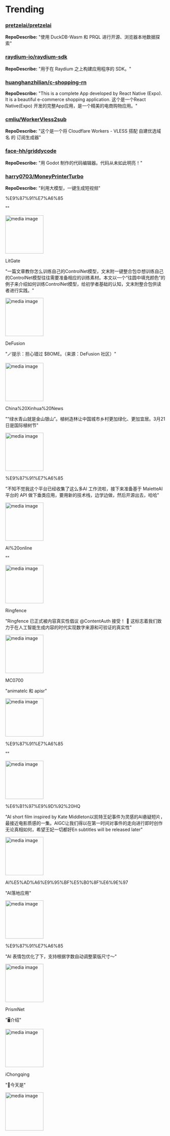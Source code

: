 
# Trending

### [pretzelai/pretzelai](https://github.com/pretzelai/pretzelai)
**RepoDescribe:** "使用 DuckDB-Wasm 和 PRQL 进行开源、浏览器本地数据探索"
  

### [raydium-io/raydium-sdk](https://github.com/raydium-io/raydium-sdk)
**RepoDescribe:** "用于在 Raydium 之上构建应用程序的 SDK。"
  

### [huanghanzhilian/c-shopping-rn](https://github.com/huanghanzhilian/c-shopping-rn)
**RepoDescribe:** "This is a complete App developed by React Native (Expo). It is a beautiful e-commerce shopping application. 这个是一个React Native(Expo) 开发的完整App应用，是一个精美的电商购物应用。"
  

### [cmliu/WorkerVless2sub](https://github.com/cmliu/WorkerVless2sub)
**RepoDescribe:** "这个是一个将 Cloudflare Workers - VLESS 搭配 自建优选域名 的 订阅生成器"
  

### [face-hh/griddycode](https://github.com/face-hh/griddycode)
**RepoDescribe:** "用 Godot 制作的代码编辑器。代码从未如此明亮！"
  

### [harry0703/MoneyPrinterTurbo](https://github.com/harry0703/MoneyPrinterTurbo)
**RepoDescribe:** "利用大模型，一键生成短视频"
  

<TwoColumnLayout>
  <div>
    <p>%E9%87%91%E7%A6%85</p>
    <p>""</p>
  </div>
  <img width="120" src="https://pbs.twimg.com/ext_tw_video_thumb/1771949272034066432/pu/img/fcGJn5XKANy9BJ-y.jpg" alt="media image" />
</TwoColumnLayout>
  

<TwoColumnLayout>
  <div>
    <p>LitGate</p>
    <p>"一篇文章教你怎么训练自己的ControlNet模型，文末附一键整合包😍想训练自己的ControlNet模型往往需要准备相应的训练素材。本文以一个“往圆中填充颜色”的例子来介绍如何训练ControlNet模型，给初学者基础的认知，文末附整合包供读者进行实践。"</p>
  </div>
  <img width="120" src="https://pbs.twimg.com/media/GJfvKsiaAAAQ4ZG.jpg" alt="media image" />
</TwoColumnLayout>
  

<TwoColumnLayout>
  <div>
    <p>DeFusion</p>
    <p>"🪄提示：担心错过 $BOME。（来源：DeFusion 社区）"</p>
  </div>
  <img width="120" src="https://pbs.twimg.com/ext_tw_video_thumb/1770285402748030976/pu/img/dBlVqTonfVCX7YTU.jpg" alt="media image" />
</TwoColumnLayout>
  

<TwoColumnLayout>
  <div>
    <p>China%20Xinhua%20News</p>
    <p>"“绿水青山就是金山银山”。植树造林让中国城市乡村更加绿化、更加宜居。3月21日是国际植树节"</p>
  </div>
  <img width="120" src="https://pbs.twimg.com/ext_tw_video_thumb/1770727784014315520/pu/img/2gHUR_sV0CeW7_DU.jpg" alt="media image" />
</TwoColumnLayout>
  

<TwoColumnLayout>
  <div>
    <p>%E9%87%91%E7%A6%85</p>
    <p>"不知不觉我这个平台已经收集了这么多AI 工作流啦，接下来准备基于 MaletteAI 平台的 API 做下垂类应用，要用新的技术栈，边学边做，然后开源出去，哈哈"</p>
  </div>
  <img width="120" src="https://pbs.twimg.com/media/GJc9pM7awAAS_Ex.jpg" alt="media image" />
</TwoColumnLayout>
  

<TwoColumnLayout>
  <div>
    <p>AI%20online</p>
    <p>""</p>
  </div>
  <img width="120" src="https://pbs.twimg.com/ext_tw_video_thumb/1771425320631259136/pu/img/A5SDBhJstuRNd1jq.jpg" alt="media image" />
</TwoColumnLayout>
  

<TwoColumnLayout>
  <div>
    <p>Ringfence</p>
    <p>"Ringfence 已正式被内容真实性倡议 @ContentAuth 接受！ 🤝 这标志着我们致力于在人工智能生成内容的时代实现数字来源和可验证的真实性"</p>
  </div>
  <img width="120" src="https://pbs.twimg.com/media/GJSrJGGWYAA_Ab0.jpg" alt="media image" />
</TwoColumnLayout>
  

<TwoColumnLayout>
  <div>
    <p>MC0700</p>
    <p>"animatelc 和 apisr"</p>
  </div>
  <img width="120" src="https://pbs.twimg.com/ext_tw_video_thumb/1771170000147206144/pu/img/54_aSr5ubO_ask--.jpg" alt="media image" />
</TwoColumnLayout>
  

<TwoColumnLayout>
  <div>
    <p>%E9%87%91%E7%A6%85</p>
    <p>""</p>
  </div>
  <img width="120" src="https://pbs.twimg.com/media/GJDKkrubsAMniY7.jpg" alt="media image" />
</TwoColumnLayout>
  

<TwoColumnLayout>
  <div>
    <p>%E6%B1%97%E9%9D%92%20HQ</p>
    <p>"AI short film inspired by Kate Middleton以凯特王妃事件为灵感的AI悬疑短片，最接近电影质感的一集。AIGC让我们得以在第一时间对事件的走向进行即时创作无论真相如何，希望王妃一切都好En subtitles will be released later"</p>
  </div>
  <img width="120" src="https://pbs.twimg.com/amplify_video_thumb/1771471018428948480/img/yXGPk-DxyEGbKnVs.jpg" alt="media image" />
</TwoColumnLayout>
  

<TwoColumnLayout>
  <div>
    <p>AI%E5%AD%A6%E9%95%BF%E5%B0%8F%E6%9E%97</p>
    <p>"AI落地应用"</p>
  </div>
  <img width="120" src="https://pbs.twimg.com/ext_tw_video_thumb/1770764966296944640/pu/img/VPiaPzG2Nh4kzpr1.jpg" alt="media image" />
</TwoColumnLayout>
  

<TwoColumnLayout>
  <div>
    <p>%E9%87%91%E7%A6%85</p>
    <p>"AI 表情包优化了下，支持根据字数自动调整蒙版尺寸～"</p>
  </div>
  <img width="120" src="https://pbs.twimg.com/media/GJa5BqwbQAAT9fC.jpg" alt="media image" />
</TwoColumnLayout>
  

<TwoColumnLayout>
  <div>
    <p>PrismNet</p>
    <p>"🖥️介绍"</p>
  </div>
  <img width="120" src="https://pbs.twimg.com/media/GJb4lGdaoAAcjMU.jpg" alt="media image" />
</TwoColumnLayout>
  

<TwoColumnLayout>
  <div>
    <p>iChongqing</p>
    <p>"🌟今天是"</p>
  </div>
  <img width="120" src="https://pbs.twimg.com/amplify_video_thumb/1770259950209798144/img/m1NPwRbkle1IYIxm.jpg" alt="media image" />
</TwoColumnLayout>
  